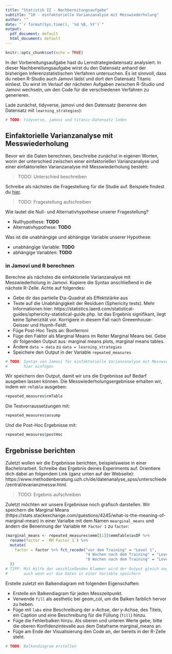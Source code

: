 ```yaml
---
title: "Statistik II - Nachbereitungsaufgabe"
subtitle: "10 - einfaktorielle Varianzanalyse mit Messwiederholung"
author: ""
date: "`r format(Sys.time(), '%d %B, %Y')`"
output:
  pdf_document: default
  html_document: default
---
```


```r
knitr::opts_chunk$set(echo = TRUE)
```

In der Vorbereitungsaufgabe hast du Lernstrategiedatensatz analysiert. In dieser Nachbereitungsaufgabe wirst du den Datensatz anhand der bisherigen Inferenzstatistischen Verfahren untersuchen. Es ist sinnvoll, dass du neben R-Studio auch Jamovi lädst und dort den Datensatz Titanic einliest. Du wirst im Verlauf der nächsten Aufgaben zwischen R-Studio und Jamovi wechseln, um den Code für die verschiedenen Verfahren zu generieren. 

Lade zunächst, tidyverse, jamovi und den Datensatz (benenne den Datensatz mit `learning_strategies`):

```r
# TODO: tidyverse, jamovi und titanic-Datensatz laden
```


## Einfaktorielle Varianzanalyse mit Messwiederholung

Bevor wir die Daten berechnen, beschreibe zunächst in eigenen Worten, worin der unterschied zwischen einer einfaktoriellen Varianzanalyse und einer einfaktoriellen Varianzanalyse mit Messwiederholung besteht: 

> TODO: Unterschied beschreiben

Schreibe als nächstes die Fragestellung für die Studie auf. Beispiele findest du [hier](https://www.methodenberatung.uzh.ch/de/datenanalyse_spss/unterschiede/zentral/evarianzmessw.html). 

> TODO: Fragestellung aufschreiben

Wie lautet die Null- und Alternativhypothese unserer Fragestellung? 

* Nullhypothese: **TODO**
* Alternativhypothese: **TODO**

Was ist die unabhängige und abhängige Variable unserer Hypothese: 

* unabhängige Variable: **TODO**
* abhängige Variablen: **TODO**


### in Jamovi und R berechnen

Berechne als nächstes die einfaktorielle Varianzanalyse mit Messwiederholung in Jamovi. Kopiere die Syntax anschließend in die nächste R-Zelle. Achte auf folgendes:

* Gebe dir das partielle Eta-Quadrat als Effektstärke aus
* Teste auf die Unabhängigkeit der Residuen (Sphericity tests). Mehr Informationen hier: https://statistics.laerd.com/statistical-guides/sphericity-statistical-guide.php. Ist das Ergebnis signifikant, liegt keine Spherizität vor. Korrigiere in diesem Fall nach Greeenhouse-Geisser und Huynh-Feldt. 
* Füge Post-Hoc Tests an: Bonferroni
* Füge den Faktor als Marginal Means im Reiter Marginal Means bei. Gebe dir folgenden Output aus: marginal means plots, marginal means tables. 
* Ändere `data = data` zu `data = learning_strategies`
* Speichere den Output in der Variable `repeated_measures`

```r
# TODO: Syntax von Jamovi für einfaktorielle Varianzanalyse mit Messwiederhlung 
#       hier einfügen
```

Wir speichern den Output, damit wir uns die Ergebnisse auf Bedarf ausgeben lassen können. Die Messwiederholungsergebnisse erhalten wir, indem wir `rmTable` ausgeben:

```r
repeated_measures$rmTable
```

Die Testvorraussetzungen mit:

```r
repeated_measures$assump
```

Und die Post-Hoc Ergebnisse mit:

```r
repeated_measures$postHoc
```


## Ergebnisse berichten

Zuletzt wollen wir die Ergebnisse berichten, beispielsweise in einer Bachelorarbeit. Schreibe das Ergebnis deines Experiments auf. Orientiere dich dabei an folgendem Link (ganz unten auf der Webseite): https://www.methodenberatung.uzh.ch/de/datenanalyse_spss/unterschiede/zentral/evarianzmessw.html.  

> TODO: Ergebnis aufschreiben

Zuletzt möchten wir unsere Ergebnisse noch grafisch darstellen. Wir speichern die Marginal Means (https://stats.stackexchange.com/questions/4245/what-is-the-meaning-of-marginal-mean) in einer Varialbe mit dem Namen `mearginal_means` und ändern die Benennung der Variable `RM Factor 1` zu `factor`:

```r
(marginal_means <- repeated_measures$emm[[1]]$emmTable$asDF %>%
  rename(factor = `RM Factor 1`) %>%
  mutate(
    factor = factor %>% fct_recode("vor dem Training" = "Level 1",
                                   "4 Wochen nach dem Training" = "Level 2",
                                   "8 Wochen nach dem Training" = "Level 3")
  ))
# TIPP: Mit Hilfe der umschließenden Klammer wird der Output gleich angezeigt
#       auch wenn wir die Daten in einer Variable speichern
```

Erstelle zuletzt ein Balkendiagram mit folgenden Eigenschaften:

* Erstelle ein Balkendiagram für jeden Messzeitpunkt.
* Verwende `fill` als aesthetic bei geom_col, um die Balken farblich hervor zu heben.
* Füge mit `labs` eine Beschreibung der x-Achse, der y-Achse, des Titels, ein Caption und eine Beschreibung für die Füllung (`fill`) hinzu. 
* Füge die Fehlerbalken hinzu. Als oberen und unteren Werte gebe, bitte die oberen Konfidenzintevalle aus dem Dataframe marginal_means an. 
* Füge am Ende der Visualisierung den Code an, der bereits in der R-Zelle steht. 

```r
# TODO: Balkendiagram erstellen
```











